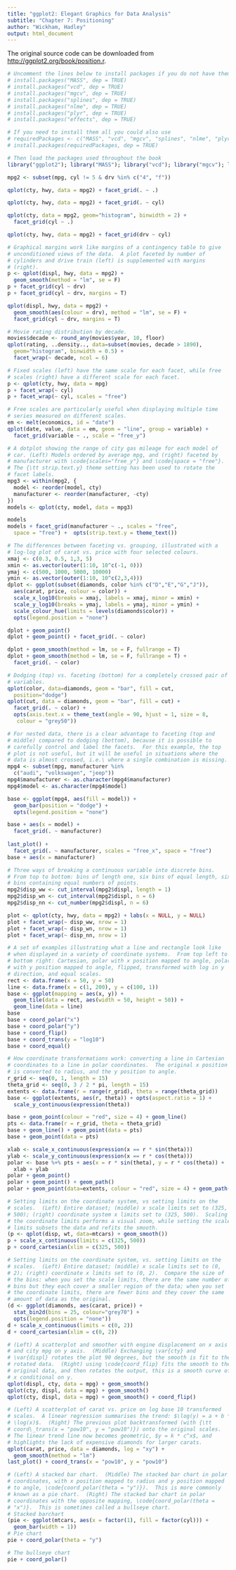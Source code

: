 ---
title: "ggplot2: Elegant Graphics for Data Analysis"
subtitle: "Chapter 7: Positioning"
author: "Wickham, Hadley"
output: html_document
---

The original source code can be downloaded from [http://ggplot2.org/book/position.r](the book website).
```{r, eval = TRUE, echo = TRUE, cache = TRUE}
# Uncomment the lines below to install packages if you do not have them
# install.packages("MASS", dep = TRUE)
# install.packages("vcd", dep = TRUE)
# install.packages("mgcv", dep = TRUE)
# install.packages("splines", dep = TRUE)
# install.packages("nlme", dep = TRUE)
# install.packages("plyr", dep = TRUE)
# install.packages("effects", dep = TRUE)

# If you need to install them all you could also use
# requiredPackages <- c("MASS", "vcd", "mgcv", "splines", "nlme", "plyr", "effects")
# install.packages(requiredPackages, dep = TRUE)

# Then load the packages used throughout the book
library("ggplot2"); library("MASS"); library("vcd"); library("mgcv"); library("nlme"); library("splines"); library("plyr"); library("effects")
```   

```{r, eval = TRUE, echo = TRUE, warning = TRUE, error = TRUE, cache = TRUE, fig.align = 'center', fig.width = 7, fig.height = 5, tidy = TRUE}
mpg2 <- subset(mpg, cyl != 5 & drv %in% c("4", "f"))

qplot(cty, hwy, data = mpg2) + facet_grid(. ~ .)

qplot(cty, hwy, data = mpg2) + facet_grid(. ~ cyl)

qplot(cty, data = mpg2, geom="histogram", binwidth = 2) +
  facet_grid(cyl ~ .)

qplot(cty, hwy, data = mpg2) + facet_grid(drv ~ cyl)

# Graphical margins work like margins of a contingency table to give
# unconditioned views of the data.  A plot faceted by number of
# cylinders and drive train (left) is supplemented with margins
# (right).
p <- qplot(displ, hwy, data = mpg2) +
  geom_smooth(method = "lm", se = F)
p + facet_grid(cyl ~ drv) 
p + facet_grid(cyl ~ drv, margins = T)

qplot(displ, hwy, data = mpg2) + 
  geom_smooth(aes(colour = drv), method = "lm", se = F) + 
  facet_grid(cyl ~ drv, margins = T) 

# Movie rating distribution by decade.
movies$decade <- round_any(movies$year, 10, floor)
qplot(rating, ..density.., data=subset(movies, decade > 1890),
  geom="histogram", binwidth = 0.5) + 
  facet_wrap(~ decade, ncol = 6)

# Fixed scales (left) have the same scale for each facet, while free
# scales (right) have a different scale for each facet.
p <- qplot(cty, hwy, data = mpg)
p + facet_wrap(~ cyl)
p + facet_wrap(~ cyl, scales = "free")

# Free scales are particularly useful when displaying multiple time
# series measured on different scales.
em <- melt(economics, id = "date")
qplot(date, value, data = em, geom = "line", group = variable) + 
  facet_grid(variable ~ ., scale = "free_y")

# A dotplot showing the range of city gas mileage for each model of
# car. (Left) Models ordered by average mpg, and (right) faceted by
# manufacturer with \code{scales="free_y"} and \code{space = "free"}.
# The {\tt strip.text.y} theme setting has been used to rotate the
# facet labels.
mpg3 <- within(mpg2, {
  model <- reorder(model, cty)
  manufacturer <- reorder(manufacturer, -cty)
})
models <- qplot(cty, model, data = mpg3)

models
models + facet_grid(manufacturer ~ ., scales = "free", 
  space = "free") +  opts(strip.text.y = theme_text())

# The differences between faceting vs. grouping, illustrated with a
# log-log plot of carat vs. price with four selected colours.
xmaj <- c(0.3, 0.5, 1,3, 5)
xmin <- as.vector(outer(1:10, 10^c(-1, 0)))
ymaj <- c(500, 1000, 5000, 10000)
ymin <- as.vector(outer(1:10, 10^c(2,3,4)))
dplot <- ggplot(subset(diamonds, color %in% c("D","E","G","J")), 
  aes(carat, price, colour = color)) + 
  scale_x_log10(breaks = xmaj, labels = xmaj, minor = xmin) + 
  scale_y_log10(breaks = ymaj, labels = ymaj, minor = ymin) + 
  scale_colour_hue(limits = levels(diamonds$color)) + 
  opts(legend.position = "none")

dplot + geom_point()
dplot + geom_point() + facet_grid(. ~ color)

dplot + geom_smooth(method = lm, se = F, fullrange = T)
dplot + geom_smooth(method = lm, se = F, fullrange = T) + 
  facet_grid(. ~ color)

# Dodging (top) vs. faceting (bottom) for a completely crossed pair of
# variables.
qplot(color, data=diamonds, geom = "bar", fill = cut, 
  position="dodge")
qplot(cut, data = diamonds, geom = "bar", fill = cut) + 
  facet_grid(. ~ color) + 
  opts(axis.text.x = theme_text(angle = 90, hjust = 1, size = 8, 
   colour = "grey50"))

# For nested data, there is a clear advantage to faceting (top and
# middle) compared to dodging (bottom), because it is possible to
# carefully control and label the facets.  For this example, the top
# plot is not useful, but it will be useful in situations where the
# data is almost crossed, i.e.\ where a single combination is missing.
mpg4 <- subset(mpg, manufacturer %in% 
  c("audi", "volkswagen", "jeep"))
mpg4$manufacturer <- as.character(mpg4$manufacturer)
mpg4$model <- as.character(mpg4$model)

base <- ggplot(mpg4, aes(fill = model)) + 
  geom_bar(position = "dodge") + 
  opts(legend.position = "none")

base + aes(x = model) + 
  facet_grid(. ~ manufacturer)
  
last_plot() +  
  facet_grid(. ~ manufacturer, scales = "free_x", space = "free")
base + aes(x = manufacturer)

# Three ways of breaking a continuous variable into discrete bins.
# From top to bottom: bins of length one, six bins of equal length, six
# bins containing equal numbers of points.
mpg2$disp_ww <- cut_interval(mpg2$displ, length = 1)
mpg2$disp_wn <- cut_interval(mpg2$displ, n = 6)
mpg2$disp_nn <- cut_number(mpg2$displ, n = 6)

plot <- qplot(cty, hwy, data = mpg2) + labs(x = NULL, y = NULL)
plot + facet_wrap(~ disp_ww, nrow = 1)
plot + facet_wrap(~ disp_wn, nrow = 1)
plot + facet_wrap(~ disp_nn, nrow = 1)

# A set of examples illustrating what a line and rectangle look like
# when displayed in a variety of coordinate systems.  From top left to
# bottom right: Cartesian, polar with x position mapped to angle, polar
# with y position mapped to angle, flipped, transformed with log in y
# direction, and equal scales.
rect <- data.frame(x = 50, y = 50)
line <- data.frame(x = c(1, 200), y = c(100, 1))
base <- ggplot(mapping = aes(x, y)) + 
  geom_tile(data = rect, aes(width = 50, height = 50)) + 
  geom_line(data = line)
base
base + coord_polar("x")
base + coord_polar("y")
base + coord_flip()
base + coord_trans(y = "log10")
base + coord_equal()

# How coordinate transformations work: converting a line in Cartesian
# coordinates to a line in polar coordinates.  The original x position
# is converted to radius, and the y position to angle.
r_grid <- seq(0, 1, length = 15)
theta_grid <- seq(0, 3 / 2 * pi, length = 15)
extents <- data.frame(r = range(r_grid), theta = range(theta_grid))
base <- ggplot(extents, aes(r, theta)) + opts(aspect.ratio = 1) +
  scale_y_continuous(expression(theta))

base + geom_point(colour = "red", size = 4) + geom_line()
pts <- data.frame(r = r_grid, theta = theta_grid)
base + geom_line() + geom_point(data = pts)
base + geom_point(data = pts)

xlab <- scale_x_continuous(expression(x == r * sin(theta)))
ylab <- scale_y_continuous(expression(x == r * cos(theta)))
polar <- base %+% pts + aes(x = r * sin(theta), y = r * cos(theta)) + 
  xlab + ylab
polar + geom_point()
polar + geom_point() + geom_path()
polar + geom_point(data=extents, colour = "red", size = 4) + geom_path() 

# Setting limits on the coordinate system, vs setting limits on the
# scales.  (Left) Entire dataset; (middle) x scale limits set to (325,
# 500); (right) coordinate system x limits set to (325, 500).  Scaling
# the coordinate limits performs a visual zoom, while setting the scale
# limits subsets the data and refits the smooth.
(p <- qplot(disp, wt, data=mtcars) + geom_smooth())
p + scale_x_continuous(limits = c(325, 500))
p + coord_cartesian(xlim = c(325, 500))

# Setting limits on the coordinate system, vs. setting limits on the
# scales.  (Left) Entire dataset; (middle) x scale limits set to (0,
# 2); (right) coordinate x limits set to (0, 2).  Compare the size of
# the bins: when you set the scale limits, there are the same number of
# bins but they each cover a smaller region of the data; when you set
# the coordinate limits, there are fewer bins and they cover the same
# amount of data as the original.
(d <- ggplot(diamonds, aes(carat, price)) + 
  stat_bin2d(bins = 25, colour="grey70") + 
  opts(legend.position = "none")) 
d + scale_x_continuous(limits = c(0, 2))
d + coord_cartesian(xlim = c(0, 2))

# (Left) A scatterplot and smoother with engine displacement on x axis
# and city mpg on y axis.  (Middle) Exchanging \var{cty} and
# \var{displ} rotates the plot 90 degrees, but the smooth is fit to the
# rotated data.  (Right) using \code{coord_flip} fits the smooth to the
# original data, and then rotates the output, this is a smooth curve of
# x conditional on y.
qplot(displ, cty, data = mpg) + geom_smooth()
qplot(cty, displ, data = mpg) + geom_smooth()
qplot(cty, displ, data = mpg) + geom_smooth() + coord_flip()

# (Left) A scatterplot of carat vs. price on log base 10 transformed
# scales.  A linear regression summarises the trend: $\log(y) = a + b *
# \log(x)$.  (Right) The previous plot backtransformed (with {\tt
# coord\_trans(x = "pow10", y = "pow10")}) onto the original scales.
# The linear trend line now becomes geometric, $y = k * c^x$, and
# highlights the lack of expensive diamonds for larger carats.
qplot(carat, price, data = diamonds, log = "xy") + 
  geom_smooth(method = "lm")
last_plot() + coord_trans(x = "pow10", y = "pow10")

# (Left) A stacked bar chart.  (Middle) The stacked bar chart in polar
# coordinates, with x position mapped to radius and y position mapped
# to angle, \code{coord_polar(theta = "y")}).  This is more commonly
# known as a pie chart.  (Right) The stacked bar chart in polar
# coordinates with the opposite mapping, \code{coord_polar(theta =
# "x")}.  This is sometimes called a bullseye chart.
# Stacked barchart
(pie <- ggplot(mtcars, aes(x = factor(1), fill = factor(cyl))) +
  geom_bar(width = 1))
# Pie chart
pie + coord_polar(theta = "y")

# The bullseye chart
pie + coord_polar()

```
